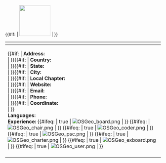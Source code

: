 
== {{{1}}} ==

{{#if: {{{11}}} | [[File:{{{11}}}|right|border|100px|{{{1}}}]] | }} {{{14}}}

{| 
|-
! style="width:60%" |  
|-
|{{#if: {{{3}}} | '''Address:''' {{{3}}} <br>| }}{{#if:{{{6}}} | '''Country:''' {{{6}}} <br>| }}{{#if:{{{5}}} | '''State:''' {{{5}}} <br>| }}{{#if:{{{4}}} | '''City:''' {{{4}}} <br>| }}{{#if:{{{7}}} | '''Local Chapter:''' {{{7}}} <br>| }}{{#if:{{{8}}} | '''Website:''' {{{8}}} <br>| }}{{#if:{{{9}}} | '''Email:''' {{{9}}} <br>| }}{{#if:{{{10}}} | '''Phone:''' {{{10}}} <br>| }}{{#if:{{{13}}} | '''Coordinate:''' {{{13}}} <br>| }} 
<br>
'''Languages:''' {{{12}}}
<br>
'''Experience:''' {{#ifeq: {{{15}}} | true | [[File:OSGeo board.png]] | }} {{#ifeq: {{{16}}} | [[File:OSGeo chair.png]] | }} {{#ifeq: {{{17}}} | true | [[File:OSGeo coder.png]] | }} {{#ifeq: {{{18}}} | true | [[File:OSGeo psc.png]] | }} {{#ifeq: {{{19}}} | true | [[File:OSGeo charter.png]] | }} {{#ifeq: {{{20}}} | true | [[File:OSGeo exboard.png]] | }} {{#ifeq: {{{21}}} | true | [[File:OSGeo user.png]] | }}
|
|{{#display_map: {{{13}}} |width=450|height=250|zoom=10|service=openlayers}}
|-
|}
<br>


